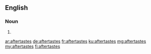 ==English==

===Noun===
{{head|en|noun plural form}}

# {{plural of|aftertaste|lang=en}}

[[ar:aftertastes]]
[[de:aftertastes]]
[[fr:aftertastes]]
[[ku:aftertastes]]
[[mg:aftertastes]]
[[my:aftertastes]]
[[fi:aftertastes]]